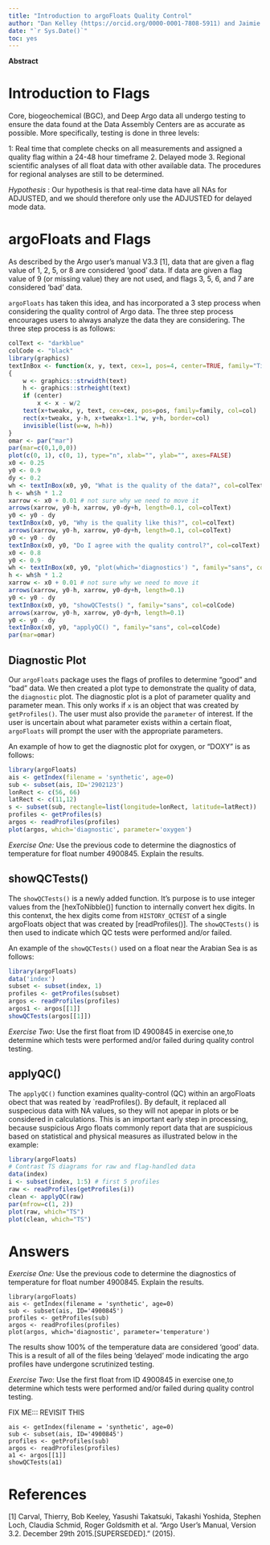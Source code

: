 ```yaml
---
title: "Introduction to argoFloats Quality Control"
author: "Dan Kelley (https://orcid.org/0000-0001-7808-5911) and Jaimie Harbin (https://orcid.org/0000-0003-3774-3732)"
date: "`r Sys.Date()`"
toc: yes
---
```


**Abstract**

# Introduction to Flags
Core, biogeochemical (BGC), and Deep Argo data all undergo testing to ensure the data found at the Data Assembly Centers are as accurate as possible. More specifically, testing is done in three levels:

1: Real time that complete checks on all measurements and assigned a quality flag within a 24-48 hour timeframe
2. Delayed mode
3. Regional scientific analyses of all float data with other available data. The procedures for regional analyses are still to be determined.

*Hypothesis* : Our hypothesis is that real-time data have all NAs for <PARAM>ADJUSTED, and we should therefore only use the <PARAM>ADJUSTED for delayed mode data.

# argoFloats and Flags
As described by the Argo user’s manual V3.3 [1], data that are given a flag value of 1, 2, 5, or 8 are considered 'good' data. If data are given a flag value of 9 (or missing value) they are not used, and flags 3, 5, 6, and 7 are considered 'bad' data.

`argoFloats` has taken this idea, and has incorporated a 3 step process when considering the quality control of Argo data. The three step process encourages users to always analyze the data they are considering. The three step process is as follows:

```r
colText <- "darkblue"
colCode <- "black"
library(graphics)
textInBox <- function(x, y, text, cex=1, pos=4, center=TRUE, family="Times New Roman", col="black", tweakx=0)
{
    w <- graphics::strwidth(text)
    h <- graphics::strheight(text)
    if (center)
        x <- x - w/2
    text(x+tweakx, y, text, cex=cex, pos=pos, family=family, col=col)
    rect(x+tweakx, y-h, x+tweakx+1.1*w, y+h, border=col)
    invisible(list(w=w, h=h))
}
omar <- par("mar")
par(mar=c(0,1,0,0))
plot(c(0, 1), c(0, 1), type="n", xlab="", ylab="", axes=FALSE)
x0 <- 0.25
y0 <- 0.9
dy <- 0.2
wh <- textInBox(x0, y0, "What is the quality of the data?", col=colText)
h <- wh$h * 1.2
xarrow <- x0 + 0.01 # not sure why we need to move it
arrows(xarrow, y0-h, xarrow, y0-dy+h, length=0.1, col=colText)
y0 <- y0 - dy
textInBox(x0, y0, "Why is the quality like this?", col=colText)
arrows(xarrow, y0-h, xarrow, y0-dy+h, length=0.1, col=colText)
y0 <- y0 - dy
textInBox(x0, y0, "Do I agree with the quality control?", col=colText)
x0 <- 0.8
y0 <- 0.9
wh <- textInBox(x0, y0, "plot(which='diagnostics') ", family="sans", col=colCode)
h <- wh$h * 1.2
xarrow <- x0 + 0.01 # not sure why we need to move it
arrows(xarrow, y0-h, xarrow, y0-dy+h, length=0.1)
y0 <- y0 - dy
textInBox(x0, y0, "showQCTests() ", family="sans", col=colCode)
arrows(xarrow, y0-h, xarrow, y0-dy+h, length=0.1)
y0 <- y0 - dy
textInBox(x0, y0, "applyQC() ", family="sans", col=colCode)
par(mar=omar)
```

## Diagnostic Plot
Our `argoFloats` package uses the flags of profiles to determine "good" and "bad" data. We then created a plot type to demonstrate the quality of data, the `diagnostic` plot. The diagnostic plot is a plot of parameter quality and parameter mean. This only works if `x` is an object that was created by `getProfiles()`. The user must also provide the `parameter` of interest. If the user is uncertain about what parameter exists within a certain float, `argoFloats` will prompt the user with the appropriate parameters. 

An example of how to get the diagnostic plot for oxygen, or "DOXY" is as follows:

```r
library(argoFloats)
ais <- getIndex(filename = 'synthetic', age=0)
sub <- subset(ais, ID='2902123')
lonRect <- c(56, 66)
latRect <- c(11,12)
s <- subset(sub, rectangle=list(longitude=lonRect, latitude=latRect))
profiles <- getProfiles(s)
argos <- readProfiles(profiles)
plot(argos, which='diagnostic', parameter='oxygen')
```

*Exercise One:* Use the previous code to determine the diagnostics of temperature for float number 4900845. Explain the results.

## showQCTests()
The `showQCTests()` is a newly added function. It's purpose is to use integer values from the [hexToNibble()] function to internally convert hex digits. In this contenxt, the hex digits come from `HISTORY_QCTEST` of a single argoFloats object that was created by [readProfiles()]. The `showQCTests()` is then used to indicate which QC tests were performed and/or failed.

An example of the `showQCTests()` used on a float near the Arabian Sea is as follows:

```r
library(argoFloats)
data('index')
subset <- subset(index, 1)
profiles <- getProfiles(subset)
argos <- readProfiles(profiles)
argos1 <- argos[[1]]
showQCTests(argos[[1]])
```

*Exercise Two*: Use the first float from ID 4900845 in exercise one,to determine which tests were performed and/or failed during quality control testing.

## applyQC()

The `applyQC()` function examines quality-control (QC) within an argoFloats obect that was reated by `readProfiles(). By default, it replaced all suspecious data with NA values, so they will not apepar in plots or be considered in calculations. This is an important early step in processing, because suspicious Argo floats commonly report data that are suspicious based on statistical and physical measures as illustrated below in the example:

```r
library(argoFloats)
# Contrast TS diagrams for raw and flag-handled data
data(index)
i <- subset(index, 1:5) # first 5 profiles
raw <- readProfiles(getProfiles(i))
clean <- applyQC(raw)
par(mfrow=c(1, 2))
plot(raw, which="TS")
plot(clean, which="TS")
```

# Answers
*Exercise One:* Use the previous code to determine the diagnostics of temperature for float number 4900845. Explain the results.
```
library(argoFloats)
ais <- getIndex(filename = 'synthetic', age=0)
sub <- subset(ais, ID='4900845')
profiles <- getProfiles(sub)
argos <- readProfiles(profiles)
plot(argos, which='diagnostic', parameter='temperature')
```

The results show 100% of the temperature data are considered 'good' data. This is a result of all of the files being 'delayed' mode indicating the argo profiles have undergone scrutinized testing.

*Exercise Two*: Use the first float from ID 4900845 in exercise one,to determine which tests were performed and/or failed during quality control testing.

FIX ME::: REVISIT THIS
```
ais <- getIndex(filename = 'synthetic', age=0)
sub <- subset(ais, ID='4900845')
profiles <- getProfiles(sub)
argos <- readProfiles(profiles)
a1 <- argos[[1]]
showQCTests(a1)
```

# References
[1] Carval, Thierry, Bob Keeley, Yasushi Takatsuki, Takashi Yoshida, Stephen Loch, Claudia Schmid, Roger Goldsmith et al. "Argo User's Manual, Version 3.2. December 29th 2015.[SUPERSEDED]." (2015).
